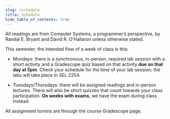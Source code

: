 ```yaml
---
slug: /schedule
title: Schedule
hide_table_of_contents: true
---
```



All readings are from Computer Systems, a programmer’s perspective, by Randal E. Bryant and David R.
O’Hallaron unless otherwise stated.

This semester, the intended flow of a week of class is this:

*  Mondays: there is a synchronous, in-person, required lab session with a short
activity and a Gradescope quiz based on that activity **due on that day at
5pm**. Check your schedule for the time of your lab session; the labs will take
place in SEL 2254.

*  Tuesdays/Thursdays: there will be assigned readings and in-person lectures. There will also be
short quizzes that count towards your class participation.
   **On weeks with exams**, we have the exam during class instead.

All assignment turnins are through the course Gradescope page.


<Schedule />
